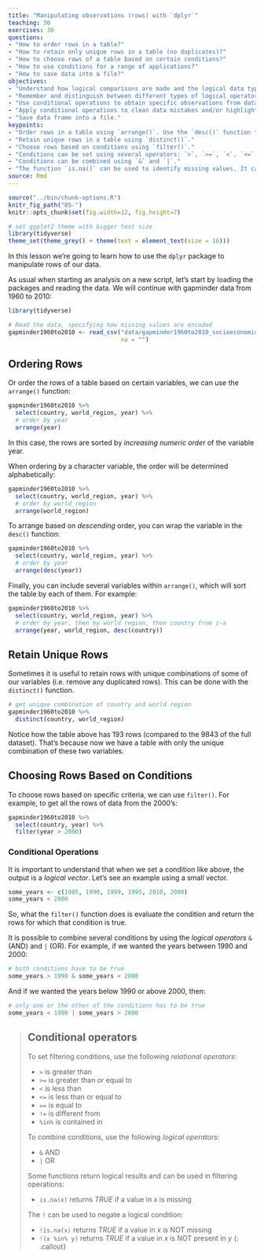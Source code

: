 ```yaml
---
title: "Manipulating observations (rows) with `dplyr`"
teaching: 50
exercises: 30
questions:
- "How to order rows in a table?"
- "How to retain only unique rows in a table (no duplicates)?"
- "How to choose rows of a table based on certain conditions?"
- "How to use conditions for a range of applications?"
- "How to save data into a file?"
objectives: 
- "Understand how logical comparisons are made and the logical data type."
- "Remember and distinguish between different types of logical operators."
- "Use conditional operations to obtain specific observations from data using the `filter()` function."
- "Apply conditional operations to clean data mistakes and/or highlight elements of interest in graphs using the `ifelse()` function."
- "Save data frame into a file."
keypoints:
- "Order rows in a table using `arrange()`. Use the `desc()` function to sort in descending order."
- "Retain unique rows in a table using `distinct()`."
- "Choose rows based on conditions using `filter()`."
- "Conditions can be set using several operators: `>`, `>=`, `<`, `<=`, `==`, `!=`, `%in%`."
- "Conditions can be combined using `&` and `|`."
- "The function `is.na()` can be used to identify missing values. It can be negated `!is.na()` to find non-missing values."
source: Rmd
---
```


```r
source("../bin/chunk-options.R")
knitr_fig_path("05-")
knitr::opts_chunk$set(fig.width=12, fig.height=7) 
```

```r
# set ggplot2 theme with bigger text size
library(tidyverse)
theme_set(theme_grey() + theme(text = element_text(size = 16)))
```


In this lesson we're going to learn how to use the `dplyr` package to manipulate rows 
of our data. 

As usual when starting an analysis on a new script, let's start by loading the 
packages and reading the data. We will continue with gapminder data from 1960 to 2010:

```r
library(tidyverse)

# Read the data, specifying how missing values are encoded
gapminder1960to2010 <- read_csv("data/gapminder1960to2010_socioeconomic.csv", 
                                na = "")
```


## Ordering Rows

Or order the rows of a table based on certain variables, we can use the `arrange()` 
function:

```r
gapminder1960to2010 %>% 
  select(country, world_region, year) %>% 
  # order by year
  arrange(year)
```

In this case, the rows are sorted by _increasing numeric order_ of the variable 
year. 

When ordering by a character variable, the order will be determined alphabetically:

```r
gapminder1960to2010 %>% 
  select(country, world_region, year) %>% 
  # order by world_region
  arrange(world_region)
```

To arrange based on _descending_ order, you can wrap the variable in the `desc()`
function:

```r
gapminder1960to2010 %>% 
  select(country, world_region, year) %>% 
  # order by year
  arrange(desc(year))
```

Finally, you can include several variables within `arrange()`, which will sort the 
table by each of them. For example:

```r
gapminder1960to2010 %>% 
  select(country, world_region, year) %>% 
  # order by year, then by world region, then country from z-a
  arrange(year, world_region, desc(country))
```


## Retain Unique Rows

Sometimes it is useful to retain rows with unique combinations of some of our variables
(i.e. remove any duplicated rows). This can be done with the `distinct()` function. 

```r
# get unique combination of country and world region
gapminder1960to2010 %>% 
  distinct(country, world_region)
```

Notice how the table above has 193 rows (compared to the 9843 of the full dataset). 
That's because now we have a table with only the unique combination of these two variables. 


## Choosing Rows Based on Conditions

To choose rows based on specific criteria, we can use `filter()`. For example, 
to get all the rows of data from the 2000's:

```r
gapminder1960to2010 %>% 
  select(country, year) %>% 
  filter(year > 2000)
```


### Conditional Operations

It is important to understand that when we set a condition like above, the output 
is a _logical vector_. Let's see an example using a small vector.

```r
some_years <- c(1985, 1990, 1999, 1995, 2010, 2000)
some_years < 2000
```

So, what the `filter()` function does is evaluate the condition and return the rows 
for which that condition is true. 

It is possible to combine several conditions by using the _logical operators_ 
`&` (AND) and `|` (OR). For example, if we wanted the years between 1990 and 2000:

```r
# both conditions have to be true
some_years > 1990 & some_years < 2000
```

And if we wanted the years below 1990 or above 2000, then:

```r
# only one or the other of the conditions has to be true
some_years < 1990 | some_years > 2000
```


> ## Conditional  operators
> 
> To set filtering conditions, use the following _relational operators_:
> 
> - `>` is greater than
> - `>=` is greater than or equal to
> - `<` is less than
> - `<=` is less than or equal to
> - `==` is equal to
> - `!=` is different from
> - `%in%` is contained in
> 
> To combine conditions, use the following _logical operators_:
> 
> - `&` AND
> - `|` OR
> 
> Some functions return logical results and can be used in filtering operations:
> 
> - `is.na(x)` returns _TRUE_ if a value in _x_ is missing
> 
> The `!` can be used to negate a logical condition:
> 
> - `!is.na(x)` returns _TRUE_ if a value in _x_ is NOT missing
> - `!(x %in% y)` returns _TRUE_ if a value in _x_ is NOT present in _y_
{: .callout}

<!--
Let's see an example on how we can combine the `filter()` function with plotting. 

In Hans Rosling's TED Talk, he compared the change in `income_per_person` and `child_mortality` 
between three countries: Uganda, Brazil and South Korea. 

```r
gapminder1960to2010 %>% 
  filter(country %in% c("Uganda", "Brazil", "South Korea")) %>% 
  arrange(country, year) %>% 
  ggplot(aes(income_per_person, child_mortality)) +
  geom_path(aes(colour = country), arrow = arrow())
```


DO THESE AS EXERCISE

How many rows of data are not missing values for `life_expectancy` and `children_per_woman`?

Try and recreate the graph below, which shows the relationship between `children_per_woman`
and `life_expectancy` across three specific decades. 

```r
gapminder1960to2010 %>% 
  mutate(population_total = population_male + population_female) %>% 
  filter(year %in% c(1960, 1990, 2010)) %>% 
  ggplot(aes(children_per_woman, life_expectancy)) +
  geom_point(aes(size = population_total, colour = world_region)) +
  facet_grid(cols = vars(year)) +
  scale_colour_brewer(palette = "Dark2") +
  labs(x = "Fertility Rate (children per woman)", y = "Life Expectancy (years)", 
       size = "Total Population", colour = "Region")
```

One of the countries seems to stand out from the general trend in 1960. Can you 
identify which country that is? Can you plot how its `life_expectancy` changed 
over time compared to your own country?

```r
gapminder1960to2010 %>% 
  filter(year == 1960 & children_per_woman < 5 & life_expectancy < 35)
```

```r
gapminder1960to2010 %>% 
  filter(country %in% c("China", "Portugal")) %>% 
  ggplot(aes(x = year, y = life_expectancy)) +
  geom_line(aes(colour = country))
```


USE THIS EXERCISE WITH `filter()` AND `arrange()` TO IDENTIFY THE COUNTRIES
THIS COMES AFTER FIXING LIFE_EXPECTANCY

> How did the difference in life expectancy between male and female change over time for each country? 
> (hint: use the aesthetic `group = country` within `geom_line()` to have a line for each country).
> > 
> > Here is the line plot showing the change of this difference over time. 
> > There are two countries that have very abrupt change in the 80s 
> > ([possible reason](https://en.wikipedia.org/wiki/Iran%E2%80%93Iraq_War)). 
> > 
> > ```{r}
> > gapminder1960to2010 %>% 
> >   mutate(life_expectancy_female_minus_male = life_expectancy_female - life_expectancy_male) %>% 
> >   ggplot(aes(year, life_expectancy_female_minus_male)) +
> >   geom_line(aes(group = country))
> > ```



## Filtering Missing Values

As noted in the callout box above, the `is.na()` function can be used to as the 
question of whether a value is missing or not. 

For example, the following would return the rows where the value 

- include `drop_na()` or not?


## Using `ifelse`

- fix `ifelse(life_expectancy_male == -999, NA, life_expectancy_male)`
- use `ifelse` to highlight a country amidst all other countries
- include `na_if()` or not?




## Exercise

Create a clean version of the table:

- saving cleaned version of our data: `write_csv()`
-->


